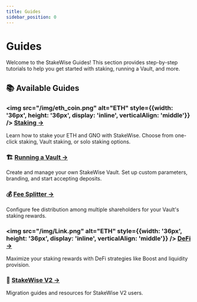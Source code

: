 ```yaml
---
title: Guides
sidebar_position: 0
---
```


# Guides

Welcome to the StakeWise Guides! This section provides step-by-step tutorials to help you get started with staking, running a Vault, and more.

## 📚 Available Guides

### <img src="/img/eth_coin.png" alt="ETH" style={{width: '36px', height: '36px', display: 'inline', verticalAlign: 'middle'}} /> [Staking →](/docs/guides/staking/intro)
Learn how to stake your ETH and GNO with StakeWise. Choose from one-click staking, Vault staking, or solo staking options.

### 🏗️ [Running a Vault →](/docs/guides/running-a-vault/how-to-create-a-vault)
Create and manage your own StakeWise Vault. Set up custom parameters, branding, and start accepting deposits.

### 💰 [Fee Splitter →](/docs/guides/fee-splitter)
Configure fee distribution among multiple shareholders for your Vault's staking rewards.

### <img src="/img/Link.png" alt="ETH" style={{width: '36px', height: '36px', display: 'inline', verticalAlign: 'middle'}} /> [DeFi →](/docs/guides/defi/intro)
Maximize your staking rewards with DeFi strategies like Boost and liquidity provision.

### 🔄 [StakeWise V2 →](/docs/guides/stakewise-v2/migrate-to-stakewise-v3-on-ethereum)
Migration guides and resources for StakeWise V2 users.
